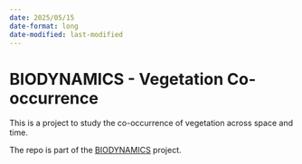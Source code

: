 ```yaml
---
date: 2025/05/15
date-format: long
date-modified: last-modified
---
```


# BIODYNAMICS - Vegetation Co-occurrence

This is a project to study the co-occurrence of vegetation across space and time. 

The repo is part of the [BIODYNAMICS](https://bit.ly/BIODYNAMICS) project.

